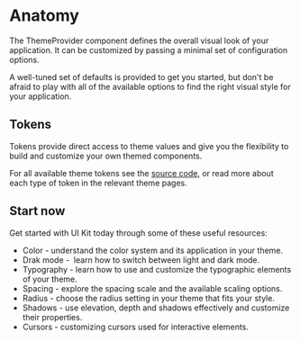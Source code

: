 
<Meta title="Theming/Overview" />

# Anatomy

The <LinkTo kind="API/ThemeProvider" story="overview">ThemeProvider</LinkTo> component defines the overall visual look
of your application. It can be customized by passing a minimal set of configuration options.

<SourceCode of={TimeSeriesStories.WithThemeProviderStory} shown />

A well-tuned set of defaults is provided to get you started, but don't be afraid to play with all of the available
options to find the right visual style for your application.

## Tokens

Tokens provide direct access to theme values and give you the flexibility to build and customize your own themed
components.

For all available theme tokens see the
[source code](https://github.com/propeldata/ui-kit/tree/main/packages/ui-kit/src/themes/tokens), or read more about each
type of token in the relevant theme pages.

## Start now

Get started with UI Kit today through some of these useful resources:

- <LinkTo kind="Theming/Color" story="overview">
    Color
  </LinkTo>
  -&#160;understand the color system and its application in your theme.
- <LinkTo kind="Theming/Drak mode" story="overview">
    Drak mode
  </LinkTo>
  -&#160; learn how to switch between light and dark mode.
- <LinkTo kind="Theming/Typography" story="overview">
    Typography
  </LinkTo>
  -&#160;learn how to use and customize the typographic elements of your theme.
- <LinkTo kind="Theming/Spacing" story="overview">
    Spacing
  </LinkTo>
  -&#160;explore the spacing scale and the available scaling options.
- <LinkTo kind="Theming/Radius" story="overview">
    Radius
  </LinkTo>
  -&#160;choose the radius setting in your theme that fits your style.
- <LinkTo kind="Theming/Shadows" story="overview">
    Shadows
  </LinkTo>
  -&#160;use elevation, depth and shadows effectively and customize their properties.
- <LinkTo kind="Theming/Cursors" story="overview">
    Cursors
  </LinkTo>
  -&#160;customizing cursors used for interactive elements.

